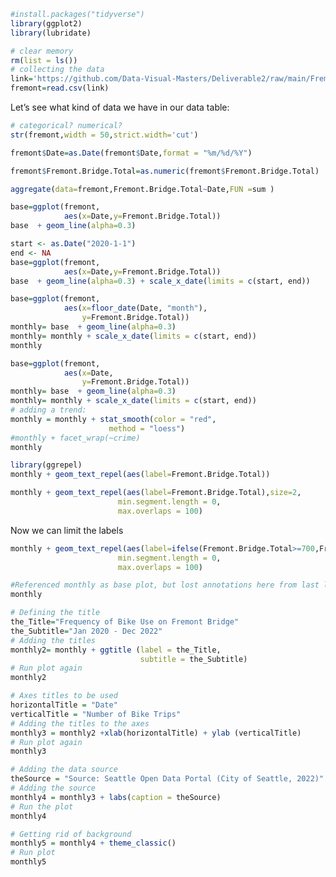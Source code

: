```{r}
#install.packages("tidyverse")
library(ggplot2)
library(lubridate)
```

```{r collect, eval=TRUE}
# clear memory
rm(list = ls())
# collecting the data
link='https://github.com/Data-Visual-Masters/Deliverable2/raw/main/Fremont_Bridge_Bicycle_Counter.csv'
fremont=read.csv(link)
```


Let's see what kind of data we have in our data table:

```{r str, eval=TRUE}
# categorical? numerical?
str(fremont,width = 50,strict.width='cut')
```
```{r}
fremont$Date=as.Date(fremont$Date,format = "%m/%d/%Y")
```

```{r}
fremont$Fremont.Bridge.Total=as.numeric(fremont$Fremont.Bridge.Total)
```


```{r}
aggregate(data=fremont,Fremont.Bridge.Total~Date,FUN =sum )
```

```{r}
base=ggplot(fremont,
            aes(x=Date,y=Fremont.Bridge.Total))
base  + geom_line(alpha=0.3) 
```

```{r, eval=TRUE}
start <- as.Date("2020-1-1")
end <- NA
base=ggplot(fremont,
            aes(x=Date,y=Fremont.Bridge.Total))
base  + geom_line(alpha=0.3) + scale_x_date(limits = c(start, end)) 
```


```{r, eval=TRUE}
base=ggplot(fremont,
            aes(x=floor_date(Date, "month"),
                y=Fremont.Bridge.Total))
monthly= base  + geom_line(alpha=0.3) 
monthly= monthly + scale_x_date(limits = c(start, end))
monthly
```


```{r, eval=TRUE}
base=ggplot(fremont,
            aes(x=Date,
                y=Fremont.Bridge.Total))
monthly= base  + geom_line(alpha=0.3) 
monthly= monthly + scale_x_date(limits = c(start, end))
# adding a trend:
monthly = monthly + stat_smooth(color = "red",
                      method = "loess")
#monthly + facet_wrap(~crime)
monthly
```

```{r ggscatter, eval=TRUE}
library(ggrepel)
monthly + geom_text_repel(aes(label=Fremont.Bridge.Total))
```

```{r}
monthly + geom_text_repel(aes(label=Fremont.Bridge.Total),size=2,
                        min.segment.length = 0,
                        max.overlaps = 100)
```


Now we can limit the labels

```{r, eval=TRUE}
monthly + geom_text_repel(aes(label=ifelse(Fremont.Bridge.Total>=700,Fremont.Bridge.Total, "")),size=2,
                        min.segment.length = 0,
                        max.overlaps = 100)
```

```{r}
#Referenced monthly as base plot, but lost annotations here from last line of code
monthly
```

```{r}
# Defining the title
the_Title="Frequency of Bike Use on Fremont Bridge"
the_Subtitle="Jan 2020 - Dec 2022"
# Adding the titles
monthly2= monthly + ggtitle (label = the_Title,
                             subtitle = the_Subtitle)
# Run plot again
monthly2
```

```{r}
# Axes titles to be used
horizontalTitle = "Date"
verticalTitle = "Number of Bike Trips"
# Adding the titles to the axes
monthly3 = monthly2 +xlab(horizontalTitle) + ylab (verticalTitle)
# Run plot again
monthly3

```

```{r}
# Adding the data source
theSource = "Source: Seattle Open Data Portal (City of Seattle, 2022)"
# Adding the source
monthly4 = monthly3 + labs(caption = theSource)
# Run the plot
monthly4
```

```{r}
# Getting rid of background
monthly5 = monthly4 + theme_classic()
# Run plot
monthly5
```


